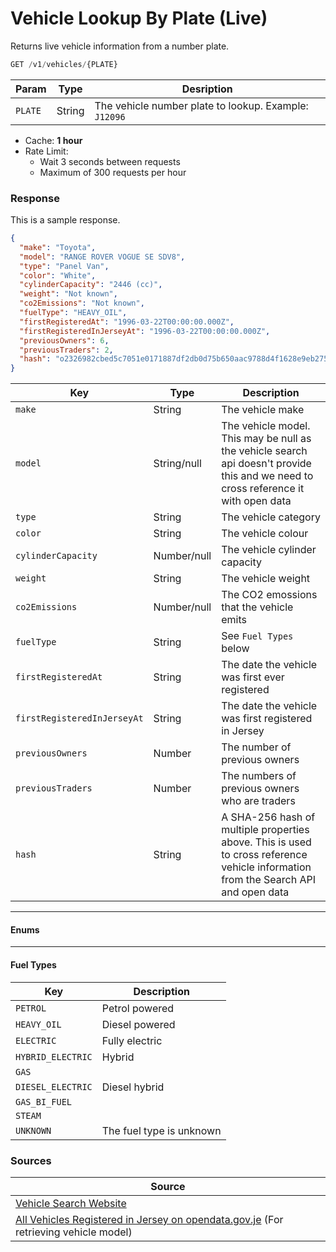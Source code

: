 
# Vehicle Lookup By Plate (Live)

Returns live vehicle information from a number plate.

```jsx
GET /v1/vehicles/{PLATE}
```

|Param|Type|Desription|
|-----|----|----------|
|`PLATE`|String|The vehicle number plate to lookup. Example: `J12096`|

- Cache: **1 hour**
- Rate Limit:
  - Wait 3 seconds between requests
  - Maximum of 300 requests per hour

### Response
<Tabs>
<TabItem value="res-sample-200" label="200 (OK)">

This is a sample response.

```json title="Status: 200 (OK)"
{
  "make": "Toyota",
  "model": "RANGE ROVER VOGUE SE SDV8",
  "type": "Panel Van",
  "color": "White",
  "cylinderCapacity": "2446 (cc)",
  "weight": "Not known",
  "co2Emissions": "Not known",
  "fuelType": "HEAVY_OIL",
  "firstRegisteredAt": "1996-03-22T00:00:00.000Z",
  "firstRegisteredInJerseyAt": "1996-03-22T00:00:00.000Z",
  "previousOwners": 6,
  "previousTraders": 2,
  "hash": "o2326982cbed5c7051e0171887df2db0d75b650aac9788d4f1628e9eb275db90"
}
```

</TabItem>

<TabItem value="res-schema" label="Schema">

| Key | Type | Description |
|-----|------|-------------|
|`make`|String|The vehicle make|
|`model`|String/null|The vehicle model. This may be null as the vehicle search api doesn't provide this and we need to cross reference it with open data|
|`type`|String|The vehicle category|
|`color`|String|The vehicle colour|
|`cylinderCapacity`|Number/null|The vehicle cylinder capacity|
|`weight`|String|The vehicle weight|
|`co2Emissions`|Number/null|The CO2 emossions that the vehicle emits|
|`fuelType`|String|See `Fuel Types` below|
|`firstRegisteredAt`|String|The date the vehicle was first ever registered|
|`firstRegisteredInJerseyAt`|String|The date the vehicle was first registered in Jersey|
|`previousOwners`|Number|The number of previous owners|
|`previousTraders`|Number|The numbers of previous owners who are traders|
|`hash`|String|A SHA-256 hash of multiple properties above. This is used to cross reference vehicle information from the Search API and open data|

---
#### Enums
---

#### Fuel Types
| Key | Description |
|-----|-------------|
|`PETROL`|Petrol powered|
|`HEAVY_OIL`|Diesel powered|
|`ELECTRIC`|Fully electric|
|`HYBRID_ELECTRIC`|Hybrid|
|`GAS`||
|`DIESEL_ELECTRIC`|Diesel hybrid|
|`GAS_BI_FUEL`||
|`STEAM`||
|`UNKNOWN`|The fuel type is unknown|

</TabItem>
</Tabs>

### Sources
|Source|
|------|
|[Vehicle Search Website][vehiclesearch]|
|[All Vehicles Registered in Jersey on opendata.gov.je][vehiclesdata] (For retrieving vehicle model)|

[vehiclesearch]: https://vehicle-search.gov.je/
[vehiclesdata]: https://opendata.gov.je/dataset/registered-vehicles